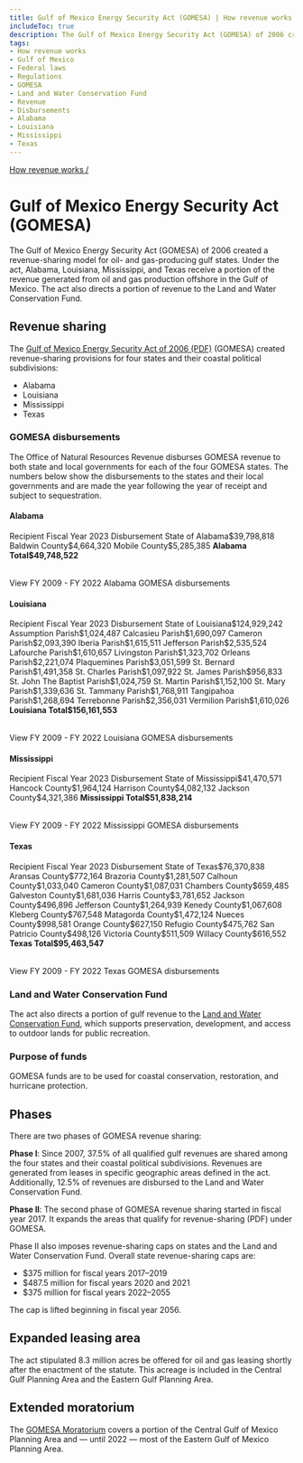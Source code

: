 ```yaml
---
title: Gulf of Mexico Energy Security Act (GOMESA) | How revenue works
includeToc: true
description: The Gulf of Mexico Energy Security Act (GOMESA) of 2006 created a revenue-sharing model for oil- and gas-producing gulf states. Under the act, Alabama, Louisiana, Mississippi, and Texas receive a portion of the revenue generated from oil and gas production offshore in the Gulf of Mexico. The act also directs a portion of revenue to the Land and Water Conservation Fund.
tags:
- How revenue works
- Gulf of Mexico
- Federal laws
- Regulations
- GOMESA
- Land and Water Conservation Fund
- Revenue
- Disbursements
- Alabama
- Louisiana
- Mississippi
- Texas
---
```


[How revenue works /](/how-revenue-works/)

# Gulf of Mexico Energy Security Act (GOMESA)

The Gulf of Mexico Energy Security Act (GOMESA) of 2006 created a revenue-sharing model for oil- and gas-producing gulf states. Under the act, Alabama, Louisiana, Mississippi, and Texas receive a portion of the revenue generated from oil and gas production offshore in the Gulf of Mexico. The act also directs a portion of revenue to the Land and Water Conservation Fund.

## Revenue sharing
The [Gulf of Mexico Energy Security Act of 2006 (PDF)](https://www.boem.gov/GOMESA/) (GOMESA) created revenue-sharing provisions for four states and their <GlossaryTerm>coastal political subdivisions</GlossaryTerm>:

* Alabama
* Louisiana
* Mississippi
* Texas

### GOMESA disbursements

The Office of Natural Resources Revenue disburses GOMESA revenue to both state and local governments for each of the four GOMESA states. The numbers below show the disbursements to the states and their local governments and are made the year following the year of receipt and subject to sequestration.

#### Alabama
<Table>
    <TableHead>
    <TableRow>
        <TableCell>Recipient</TableCell>
        <TableCell>Fiscal Year 2023 Disbursement</TableCell>
    </TableRow>
    </TableHead>
    <TableBody>
        <TableRow><TableCell>State of Alabama</TableCell><TableCell>$39,798,818</TableCell></TableRow>
        <TableRow><TableCell>Baldwin County</TableCell><TableCell>$4,664,320</TableCell></TableRow>
        <TableRow><TableCell>Mobile County</TableCell><TableCell>$5,285,385</TableCell></TableRow>
        <TableRow><TableCell><b>Alabama Total</b></TableCell><TableCell><b>$49,748,522</b></TableCell></TableRow>
        </TableBody>
</Table>
 <Link href='/query-data/?dataType=Disbursements&period=Fiscal%20Year&fiscalYear=2009%2C2010%2C2011%2C2012%2C2013%2C2014%2C2015%2C2016%2C2017%2C2018%2C2019%2C2020%2C2021%2C2022&groupBy=localRecipient&usStateName=Alabama&source=GOMESA%20offshore' linkType='FilterTable'>View FY 2009 - FY 2022 Alabama GOMESA disbursements</Link>

#### Louisiana
<Table>
    <TableHead>
    <TableRow>
        <TableCell>Recipient</TableCell>
        <TableCell>Fiscal Year 2023 Disbursement</TableCell>
    </TableRow>
    </TableHead>
    <TableBody>
          <TableRow><TableCell>State of Louisiana</TableCell><TableCell>$124,929,242</TableCell></TableRow>
          <TableRow><TableCell>Assumption Parish</TableCell><TableCell>$1,024,487</TableCell></TableRow>
          <TableRow><TableCell>Calcasieu Parish</TableCell><TableCell>$1,690,097</TableCell></TableRow>
          <TableRow><TableCell>Cameron Parish</TableCell><TableCell>$2,093,390</TableCell></TableRow>
          <TableRow><TableCell>Iberia Parish</TableCell><TableCell>$1,615,511</TableCell></TableRow>
          <TableRow><TableCell>Jefferson Parish</TableCell><TableCell>$2,535,524</TableCell></TableRow>
          <TableRow><TableCell>Lafourche Parish</TableCell><TableCell>$1,610,657</TableCell></TableRow>
          <TableRow><TableCell>Livingston Parish</TableCell><TableCell>$1,323,702</TableCell></TableRow>
          <TableRow><TableCell>Orleans Parish</TableCell><TableCell>$2,221,074</TableCell></TableRow>
          <TableRow><TableCell>Plaquemines Parish</TableCell><TableCell>$3,051,599</TableCell></TableRow>
          <TableRow><TableCell>St. Bernard Parish</TableCell><TableCell>$1,491,358</TableCell></TableRow>
          <TableRow><TableCell>St. Charles Parish</TableCell><TableCell>$1,097,922</TableCell></TableRow>
          <TableRow><TableCell>St. James Parish</TableCell><TableCell>$956,833</TableCell></TableRow>
          <TableRow><TableCell>St. John The Baptist Parish</TableCell><TableCell>$1,024,759</TableCell></TableRow>
          <TableRow><TableCell>St. Martin Parish</TableCell><TableCell>$1,152,100</TableCell></TableRow>
          <TableRow><TableCell>St. Mary Parish</TableCell><TableCell>$1,339,636</TableCell></TableRow>
          <TableRow><TableCell>St. Tammany Parish</TableCell><TableCell>$1,768,911</TableCell></TableRow>
          <TableRow><TableCell>Tangipahoa Parish</TableCell><TableCell>$1,268,694</TableCell></TableRow>
          <TableRow><TableCell>Terrebonne Parish</TableCell><TableCell>$2,356,031</TableCell></TableRow>
          <TableRow><TableCell>Vermilion Parish</TableCell><TableCell>$1,610,026</TableCell></TableRow>
        <TableRow><TableCell><b>Louisiana Total</b></TableCell><TableCell><b>$156,161,553</b></TableCell></TableRow>
        </TableBody>
        </Table>
 <Link href='/query-data/?dataType=Disbursements&period=Fiscal%20Year&fiscalYear=2009%2C2010%2C2011%2C2012%2C2013%2C2014%2C2015%2C2016%2C2017%2C2018%2C2019%2C2020%2C2021%2C2022&groupBy=localRecipient&usStateName=Louisiana&source=GOMESA%20offshore' linkType='FilterTable'>View FY 2009 - FY 2022 Louisiana GOMESA disbursements</Link>

#### Mississippi
<Table>
    <TableHead>
    <TableRow>
        <TableCell>Recipient</TableCell>
        <TableCell>Fiscal Year 2023 Disbursement</TableCell>
    </TableRow>
    </TableHead>
    <TableBody>
    <TableRow><TableCell>State of Mississippi</TableCell><TableCell>$41,470,571</TableCell></TableRow>
    <TableRow><TableCell>Hancock County</TableCell><TableCell>$1,964,124</TableCell></TableRow>
    <TableRow><TableCell>Harrison County</TableCell><TableCell>$4,082,132</TableCell></TableRow>
    <TableRow><TableCell>Jackson County</TableCell><TableCell>$4,321,386</TableCell></TableRow>
    <TableRow><TableCell><b>Mississippi Total</b></TableCell><TableCell><b>$51,838,214</b></TableCell></TableRow>
    </TableBody>
    </Table>
 <Link href='/query-data/?dataType=Disbursements&period=Fiscal%20Year&fiscalYear=2009%2C2010%2C2011%2C2012%2C2013%2C2014%2C2015%2C2016%2C2017%2C2018%2C2019%2C2020%2C2021%2C2022&groupBy=localRecipient&usStateName=Mississippi&source=GOMESA%20offshore' linkType='FilterTable'>View FY 2009 - FY 2022 Mississippi GOMESA disbursements</Link>

#### Texas
<Table>
    <TableHead>
    <TableRow>
        <TableCell>Recipient</TableCell>
        <TableCell>Fiscal Year 2023 Disbursement</TableCell>
    </TableRow>
    </TableHead>
    <TableBody>
    <TableRow><TableCell>State of Texas</TableCell><TableCell>$76,370,838</TableCell></TableRow>
    <TableRow><TableCell>Aransas County</TableCell><TableCell>$772,164</TableCell></TableRow>
    <TableRow><TableCell>Brazoria County</TableCell><TableCell>$1,281,507</TableCell></TableRow>
    <TableRow><TableCell>Calhoun County</TableCell><TableCell>$1,033,040</TableCell></TableRow>
    <TableRow><TableCell>Cameron County</TableCell><TableCell>$1,087,031</TableCell></TableRow>
    <TableRow><TableCell>Chambers County</TableCell><TableCell>$659,485</TableCell></TableRow>
    <TableRow><TableCell>Galveston County</TableCell><TableCell>$1,681,036</TableCell></TableRow>
    <TableRow><TableCell>Harris County</TableCell><TableCell>$3,781,652</TableCell></TableRow>
    <TableRow><TableCell>Jackson County</TableCell><TableCell>$496,896</TableCell></TableRow>
    <TableRow><TableCell>Jefferson County</TableCell><TableCell>$1,264,939</TableCell></TableRow>
    <TableRow><TableCell>Kenedy County</TableCell><TableCell>$1,067,608</TableCell></TableRow>
    <TableRow><TableCell>Kleberg County</TableCell><TableCell>$767,548</TableCell></TableRow>
    <TableRow><TableCell>Matagorda County</TableCell><TableCell>$1,472,124</TableCell></TableRow>
    <TableRow><TableCell>Nueces County</TableCell><TableCell>$998,581</TableCell></TableRow>
    <TableRow><TableCell>Orange County</TableCell><TableCell>$627,150</TableCell></TableRow>
    <TableRow><TableCell>Refugio County</TableCell><TableCell>$475,762</TableCell></TableRow>
    <TableRow><TableCell>San Patricio County</TableCell><TableCell>$498,126</TableCell></TableRow>
    <TableRow><TableCell>Victoria County</TableCell><TableCell>$511,509</TableCell></TableRow>
    <TableRow><TableCell>Willacy County</TableCell><TableCell>$616,552</TableCell></TableRow>
    <TableRow><TableCell><b>Texas Total</b></TableCell><TableCell><b>$95,463,547</b></TableCell></TableRow>
        </TableBody>
</Table>
 <Link href='/query-data/?dataType=Disbursements&period=Fiscal%20Year&fiscalYear=2009%2C2010%2C2011%2C2012%2C2013%2C2014%2C2015%2C2016%2C2017%2C2018%2C2019%2C2020%2C2021%2C2022&groupBy=localRecipient&usStateName=Texas&source=GOMESA%20offshore' linkType='FilterTable'>View FY 2009 - FY 2022 Texas GOMESA disbursements</Link>

### Land and Water Conservation Fund
The act also directs a portion of gulf revenue to the [Land and Water Conservation Fund](/how-revenue-works/lwcf/), which supports preservation, development, and access to outdoor lands for public recreation.

### Purpose of funds
GOMESA funds are to be used for coastal conservation, restoration, and hurricane protection.

## Phases
There are two phases of GOMESA revenue sharing:

**Phase I**: Since 2007, 37.5% of all qualified gulf revenues are shared among the four states and their coastal political subdivisions. Revenues are generated from leases in specific geographic areas defined in the act. Additionally, 12.5% of revenues are disbursed to the Land and Water Conservation Fund.

**Phase II**: The second phase of GOMESA revenue sharing started in fiscal year 2017. It expands the <Link linkType='default' href='/downloads/gomesa-map.pdf'>areas that qualify for revenue-sharing (PDF)</Link> under GOMESA.

Phase II also imposes revenue-sharing caps on states and the Land and Water Conservation Fund. Overall state revenue-sharing caps are:

- $375 million for fiscal years 2017–2019
- $487.5 million for fiscal years 2020 and 2021
- $375 million for fiscal years 2022–2055

The cap is lifted beginning in fiscal year 2056.

## Expanded leasing area
The act stipulated 8.3 million acres be offered for oil and gas leasing shortly after the enactment of the statute. This acreage is included in the Central Gulf Planning Area and the Eastern Gulf Planning Area.

## Extended moratorium
The [GOMESA Moratorium](https://www.boem.gov/Areas-Under-Moratoria/) covers a portion of the Central Gulf of Mexico Planning Area and — until 2022 — most of the Eastern Gulf of Mexico Planning Area.
